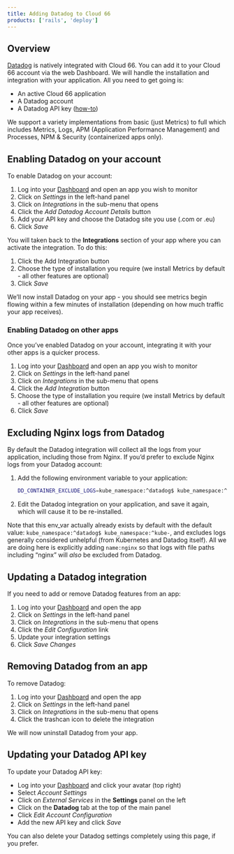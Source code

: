 ```yaml
---
title: Adding Datadog to Cloud 66
products: ['rails', 'deploy']
---
```


## Overview

[Datadog](https://www.datadoghq.com/) is natively integrated with Cloud 66. You can add it to your Cloud 66 account via the web Dashboard. We will handle the installation and integration with your application. All you need to get going is:

- An active Cloud 66 application
- A Datadog account
- A Datadog API key ([how-to](https://docs.datadoghq.com/account_management/api-app-keys/#add-an-api-key-or-client-token))

We support a variety implementations from basic (just Metrics) to full which includes Metrics, Logs, APM (Application Performance Management) and Processes, NPM & Security (containerized apps only). 

## Enabling Datadog on your account

To enable Datadog on your account:

1. Log into your [Dashboard](https://app.cloud66.com/) and open an app you wish to monitor
2. Click on *Settings* in the left-hand panel
3. Click on *Integrations* in the sub-menu that opens
4. Click the *Add Datadog Account Details* button 
5. Add your API key and choose the Datadog site you use (.com or .eu)
6. Click *Save*

You will taken back to the **Integrations** section of your app where you can activate the integration. To do this:

1. Click the Add Integration button
2. Choose the type of installation you require (we install Metrics by default - all other features are optional)
3. Click *Save* 

We’ll now install Datadog on your app - you should see metrics begin flowing within a few minutes of installation (depending on how much traffic your app receives).

### Enabling Datadog on other apps

Once you’ve enabled Datadog on your account, integrating it with your other apps is a quicker process. 

1. Log into your [Dashboard](https://app.cloud66.com/) and open an app you wish to monitor
2. Click on *Settings* in the left-hand panel
3. Click on *Integrations* in the sub-menu that opens
4. Click the *Add Integration* button
5. Choose the type of installation you require (we install Metrics by default - all other features are optional)
6. Click *Save* 

## Excluding Nginx logs from Datadog

By default the Datadog integration will collect all the logs from your application, including those from Nginx. If you’d prefer to exclude Nginx logs from your Datadog account:

1. Add the following environment variable to your application:
   ```bash
   DD_CONTAINER_EXCLUDE_LOGS=kube_namespace:^datadog$ kube_namespace:^kube- name:nginx
   ```
2. Edit the Datadog integration on your application, and save it again, which will cause it to be re-installed.

Note that this env_var actually already exists by default with the default value: `kube_namespace:^datadog$ kube_namespace:^kube-`, and excludes logs generally considered unhelpful (from Kubernetes and Datadog itself). All we are doing here is explicitly adding `name:nginx` so that logs with file paths including “nginx” will *also* be excluded from Datadog.

## Updating a Datadog integration

If you need to add or remove Datadog features from an app: 

1. Log into your [Dashboard](https://app.cloud66.com/) and open the app
2. Click on *Settings* in the left-hand panel
3. Click on *Integrations* in the sub-menu that opens
4. Click the *Edit Configuration* link
5. Update your integration settings
6. Click *Save Changes*

## Removing Datadog from an app

To remove Datadog:

1. Log into your [Dashboard](https://app.cloud66.com/) and open the app
2. Click on *Settings* in the left-hand panel
3. Click on *Integrations* in the sub-menu that opens
4. Click the trashcan icon to delete the integration 

We will now uninstall Datadog from your app. 

## Updating your Datadog API key

To update your Datadog API key:

- Log into your [Dashboard](https://app.cloud66.com/) and click your avatar (top right)
- Select *Account Settings*
- Click on *External Services* in the **Settings** panel on the left
- Click on the **Datadog** tab at the top of the main panel
- Click *Edit Account Configuration*
- Add the new API key and click *Save*

You can also delete your Datadog settings completely using this page, if you prefer.